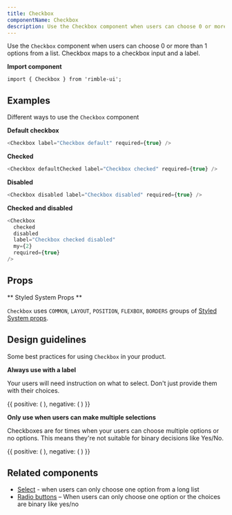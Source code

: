 ```yaml
---
title: Checkbox
componentName: Checkbox
description: Use the Checkbox component when users can choose 0 or more than 1 options from a list.
---
```


Use the `Checkbox` component when users can choose 0 or more than 1 options from a list. Checkbox maps to a checkbox input and a label.

**Import component**

```lang=jsx
import { Checkbox } from 'rimble-ui';
```

## Examples

Different ways to use the `Checkbox` component

**Default checkbox**

```js is=react-live
<Checkbox label="Checkbox default" required={true} />
```

**Checked**

```js is=react-live
<Checkbox defaultChecked label="Checkbox checked" required={true} />
```

**Disabled**

```js is=react-live
<Checkbox disabled label="Checkbox disabled" required={true} />
```

**Checked and disabled**

```js is=react-live
<Checkbox
  checked
  disabled
  label="Checkbox checked disabled"
  my={2}
  required={true}
/>
```

## Props

<PropsTable propMetaData={props.propMetaData} />

** Styled System Props **

`Checkbox` uses `COMMON`, `LAYOUT`, `POSITION`, `FLEXBOX`, `BORDERS` groups of [Styled System props](/components/rimble-ui/system-props).

## Design guidelines

Some best practices for using `Checkbox` in your product.

**Always use with a label**

Your users will need instruction on what to select. Don't just provide them with their choices.

<DoDont>
  {{
    positive: (
      <Box>
        <Field label="Choose any currencies you'd like to track">
          <Checkbox label="Ether (ETH)" required={true} my={2} />
          <Checkbox label="Bitcoin (BTC)" required={true} my={2} />
          <Checkbox label="Ethereum Classic (ETC)" required={true} my={2} />
          <Checkbox label="Litecoin (LTC)" required={true} my={2} />
        </Field>
      </Box>
    ),
    negative: (
      <Box>
        <Checkbox label="Ether (ETH)" required={true} my={2} />
        <Checkbox label="Bitcoin (BTC)" required={true} my={2} />
        <Checkbox label="Ethereum Classic (ETC)" required={true} my={2} />
        <Checkbox label="Litecoin (LTC)" required={true} my={2} />
      </Box>
    )
  }}
</DoDont>

**Only use when users can make multiple selections**

Checkboxes are for times when your users can choose multiple options or no options. This means they're not suitable for binary decisions like Yes/No.

<DoDont>
  {{
    positive: (
      <Box>
        <Field label="Choose any currencies you'd like to track">
          <Checkbox label="Ether (ETH)" required={true} my={2} />
          <Checkbox label="Bitcoin (BTC)" required={true} my={2} />
          <Checkbox label="Ethereum Classic (ETC)" required={true} my={2} />
          <Checkbox label="Litecoin (LTC)" required={true} my={2} />
        </Field>
      </Box>
    ),
    negative: (
      <Box>
        <Field label="Would you like alerts when the price changes?">
          <Checkbox label="Yes" required={true} my={2} />
          <Checkbox label="No" required={true} my={2} />
        </Field>
      </Box>
    )
  }}
</DoDont>

## Related components

- [Select](/components/rimble-ui/Select) - when users can only choose one option from a long list
- [Radio buttons](/components/rimble-ui/Radio) – When users can only choose one option or the choices are binary like yes/no
